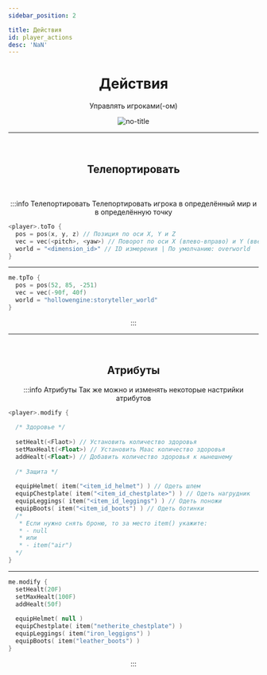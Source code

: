 ```yaml
---
sidebar_position: 2

title: Действия
id: player_actions
desc: 'NaN'
---
```


<div align="center">

# Действия

Управлять игроками(-ом)

![no-title](@site/static/img/doc/titles/PlayerActions1.webp)

---

<br />

## Телепортировать

<br />

<div id="dont-copy">

:::info Телепортировать
Телепортировать игрока в определённый мир и в определённую точку
<div align="left">

```kts
<player>.toTo {
  pos = pos(x, y, z) // Позиция по оси X, Y и Z
  vec = vec(<pitch>, <yaw>) // Поворот по оси X (влево-вправо) и Y (вверх-вниз)
  world = "<dimension_id>" // ID измерения | По умолчанию: overworld
}
```

---

```kts title="Пример"
me.tpTo {
  pos = pos(52, 85, -251)
  vec = vec(-90f, 40f)
  world = "hollowengine:storyteller_world"
}
```

</div>
:::

<br />

---

<br />

## Атрибуты

:::info Атрибуты
Так же можно и изменять некоторые настрийки атрибутов

<div align="left">

```kts
<player>.modify {
  
  /* Здоровье */
  
  setHealt(<Flaot>) // Установить количество здоровья
  setMaxHealt(<Float>) // Установить Маас количество здоровья
  addHealt(<Float>) // Добавить количество здоровья к нынешнему
  
  /* Защита */
  
  equipHelmet( item("<item_id_helmet") ) // Одеть шлем
  equipChestplate( item("<item_id_chestplate>") ) // Одеть нагрудник
  equipLeggings( item("<item_id_leggings") ) // Одеть поножи
  equipBoots( item("<item_id_boots") ) // Одеть ботинки
  /*
   * Если нужно снять броню, то за место item() укажите:
   * - null
   * или
   * - item("air")
  */
}
```

---

```kts title="Пример"
me.modify {
  setHealt(20F)
  setMaxHealt(100F)
  addHealt(50f)
  
  equipHelmet( null )
  equipChestplate( item("netherite_chestplate") )
  equipLeggings( item("iron_leggigns") )
  equipBoots( item("leather_boots") )
}
```

</div>
:::

</div>

</div>